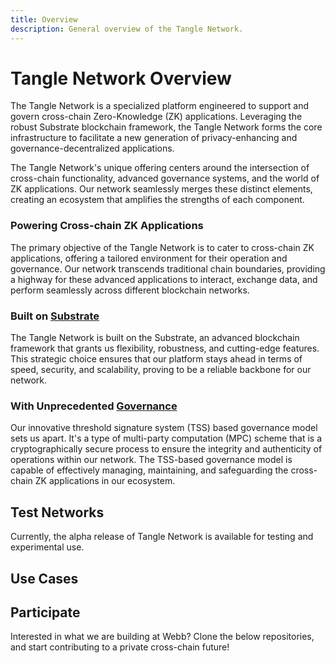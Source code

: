 ```yaml
---
title: Overview
description: General overview of the Tangle Network.
---
```



# Tangle Network Overview

The Tangle Network is a specialized platform engineered to support and govern cross-chain Zero-Knowledge (ZK) applications. Leveraging the robust Substrate blockchain framework, the Tangle Network forms the core infrastructure to facilitate a new generation of privacy-enhancing and governance-decentralized applications.

The Tangle Network's unique offering centers around the intersection of cross-chain functionality, advanced governance systems, and the world of ZK applications. Our network seamlessly merges these distinct elements, creating an ecosystem that amplifies the strengths of each component.

### Powering Cross-chain ZK Applications

The primary objective of the Tangle Network is to cater to cross-chain ZK applications, offering a tailored environment for their operation and governance. Our network transcends traditional chain boundaries, providing a highway for these advanced applications to interact, exchange data, and perform seamlessly across different blockchain networks.

### Built on [Substrate](https://substrate.io/)

The Tangle Network is built on the Substrate, an advanced blockchain framework that grants us flexibility, robustness, and cutting-edge features. This strategic choice ensures that our platform stays ahead in terms of speed, security, and scalability, proving to be a reliable backbone for our network.

### With Unprecedented [Governance](tangle-governance.mdx)

Our innovative threshold signature system (TSS) based governance model sets us apart. It's a type of multi-party computation (MPC) scheme that is a cryptographically secure process to ensure the integrity and authenticity of operations within our network. The TSS-based governance model is capable of effectively managing, maintaining, and safeguarding the cross-chain ZK applications in our ecosystem.

## Test Networks

Currently, the alpha release of Tangle Network is available for testing and experimental use.

<TestNetworkArea />

## Use Cases

<UseCasesArea />

## Participate

Interested in what we are building at Webb? Clone the below repositories, and start contributing to a private cross-chain future!

<ParticipateArea />

<FullWebbCTA />
